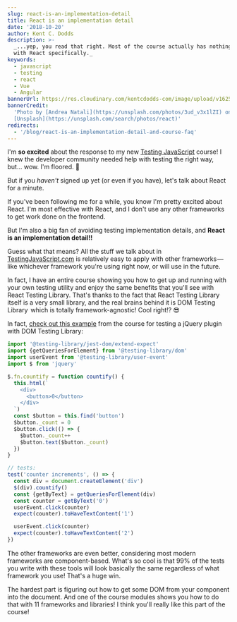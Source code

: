 ```yaml
---
slug: react-is-an-implementation-detail
title: React is an implementation detail
date: '2018-10-20'
author: Kent C. Dodds
description: >-
  _...yep, you read that right. Most of the course actually has nothing to do
  with React specifically._
keywords:
  - javascript
  - testing
  - react
  - Vue
  - Angular
bannerUrl: https://res.cloudinary.com/kentcdodds-com/image/upload/v1625033282/kentcdodds.com/content/blog/react-is-an-implementation-detail/banner.jpg
bannerCredit:
  'Photo by [Andrea Natali](https://unsplash.com/photos/3ud_v3x1lZI) on
  [Unsplash](https://unsplash.com/search/photos/react)'
redirects:
  - '/blog/react-is-an-implementation-detail-and-course-faq'
---
```


I'm **so excited** about the response to my new
[Testing JavaScript](http://testingjavascript.com) course! I knew the developer
community needed help with testing the right way, but... wow. I'm floored. 🙏

But if you _haven't_ signed up yet (or even if you have), let's talk about React
for a minute.

If you've been following me for a while, you know I'm pretty excited about
React. I'm most effective with React, and I don't use any other frameworks to
get work done on the frontend.

But I'm also a big fan of avoiding testing implementation details, and **React
is an implementation detail!!**

Guess what that means? All the stuff we talk about in
[TestingJavaScript.com](https://testingjavascript.com) is relatively easy to
apply with other frameworks — like whichever framework you're using right now,
or will use in the future.

In fact, I have an entire course showing you how to get up and running with your
own testing utility and enjoy the same benefits that you'll see with React
Testing Library. That's thanks to the fact that React Testing Library itself is
a very small library, and the real brains behind it is DOM Testing Library 
 which is totally framework-agnostic! Cool right!? 😎

In fact,
[check out this example](https://github.com/kentcdodds/dom-testing-library-with-anything/blob/9361a120bc52334968e94a10363bab9724d5dbd3/jquery.test.js)
from the course for testing a jQuery plugin with DOM Testing Library:

```js
import '@testing-library/jest-dom/extend-expect'
import {getQueriesForElement} from '@testing-library/dom'
import userEvent from '@testing-library/user-event'
import $ from 'jquery'

$.fn.countify = function countify() {
  this.html(`
    <div>
      <button>0</button>
    </div>
  `)
  const $button = this.find('button')
  $button._count = 0
  $button.click(() => {
    $button._count++
    $button.text($button._count)
  })
}

// tests:
test('counter increments', () => {
  const div = document.createElement('div')
  $(div).countify()
  const {getByText} = getQueriesForElement(div)
  const counter = getByText('0')
  userEvent.click(counter)
  expect(counter).toHaveTextContent('1')

  userEvent.click(counter)
  expect(counter).toHaveTextContent('2')
})
```

The other frameworks are even better, considering most modern frameworks are
component-based. What's so cool is that 99% of the tests you write with these
tools will look basically the same regardless of what framework you use! That's
a huge win.

The hardest part is figuring out how to get some DOM from your component into
the document. And one of the course modules shows you how to do that with 11
frameworks and libraries! I think you'll really like this part of the course!

